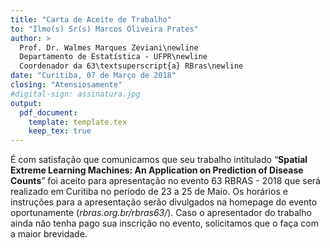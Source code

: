 ```yaml
---
title: "Carta de Aceite de Trabalho"
to: "Ilmo(s) Sr(s) Marcos Oliveira Prates"
author: >
  Prof. Dr. Walmes Marques Zeviani\newline
  Departamento de Estatística - UFPR\newline
  Coordenador da 63\textsuperscript{a} RBras\newline
date: "Curitiba, 07 de Março de 2018"
closing: "Atensiosamente"
#digital-sign: assinatura.jpg
output:
  pdf_document:
    template: template.tex
    keep_tex: true
---
```


É com satisfação que comunicamos que seu trabalho intitulado "**Spatial
Extreme Learning Machines: An Application on Prediction of Disease
Counts**" foi aceito para apresentação no evento 63\textsuperscript{a}
RBRAS - 2018 que será realizado em Curitiba no período de 23 a 25 de
Maio.  Os horários e instruções para a apresentação serão divulgados na
homepage do evento oportunamente (*rbras.org.br/rbras63/*). Caso o
apresentador do trabalho ainda não tenha pago sua inscrição no evento,
solicitamos que o faça com a maior brevidade.

<!------------------------------------------- -->
